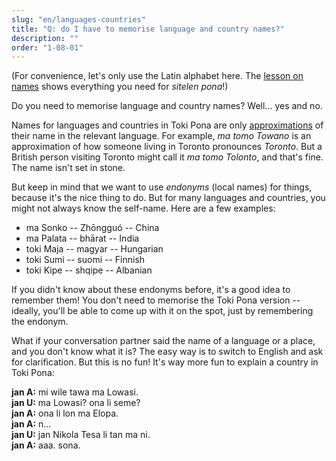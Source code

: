 ```yaml
---
slug: "en/languages-countries"
title: "Q: do I have to memorise language and country names?"
description: ""
order: "1-08-01"
---
```


(For convenience, let's only use the Latin alphabet here. The [lesson on names](en/07) shows everything you need for *sitelen pona*!)

Do you need to memorise language and country names? Well... yes and no.

Names for languages and countries in Toki Pona are only [approximations](en/make-a-name#3-how-do-we-make-the-name-work-in-toki-pona) of their name in the relevant language. For example, *ma tomo Towano* is an approximation of how someone living in Toronto pronounces *Toronto*. But a British person visiting Toronto might call it *ma tomo Tolonto*, and that's fine. The name isn't set in stone.

But keep in mind that we want to use *endonyms* (local names) for things, because it's the nice thing to do. But for many languages and countries, you might not always know the self-name. Here are a few examples:

* ma Sonko -- Zhōngguó -- China
* ma Palata -- bhārat -- India
* toki Maja -- magyar -- Hungarian
* toki Sumi -- suomi -- Finnish
* toki Kipe -- shqipe -- Albanian

If you didn't know about these endonyms before, it's a good idea to remember them! You don't need to memorise the Toki Pona version -- ideally, you'll be able to come up with it on the spot, just by remembering the endonym.

What if your conversation partner said the name of a language or a place, and you don't know what it is? The easy way is to switch to English and ask for clarification. But this is no fun! It's way more fun to explain a country in Toki Pona:

**jan A:** mi wile tawa ma Lowasi.  
**jan U:** ma Lowasi? ona li seme?  
**jan A:** ona li lon ma Elopa.  
**jan A:** n...  
**jan U:** jan Nikola Tesa li tan ma ni.  
**jan A:** aaa. sona.
